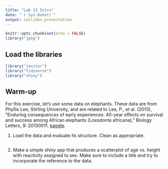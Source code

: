 ```yaml
---
title: "Lab 13 Intro"
date: "`r Sys.Date()`"
output: ioslides_presentation
---
```


```r
knitr::opts_chunk$set(echo = FALSE)
library("jpeg")
```

## Load the libraries
```r
library("janitor")
library("tidyverse")
library("shiny")
```

## Warm-up
For this exercise, let's use some data on elephants. These data are from Phyllis Lee, Stirling University, and are related to Lee, P., et al. (2013), "Enduring consequences of early experiences: 40-year effects on survival and success among African elephants (Loxodonta africana)," Biology Letters, 9: 20130011. [kaggle](https://www.kaggle.com/mostafaelseidy/elephantsmf).  

1. Load the data and evaluate its structure. Clean as appropriate.
```r

```

2. Make a simple shiny app that produces a scatterplot of age vs. height with reactivity assigned to sex. Make sure to include a title and try to incorporate the reference to the data.

```r

```